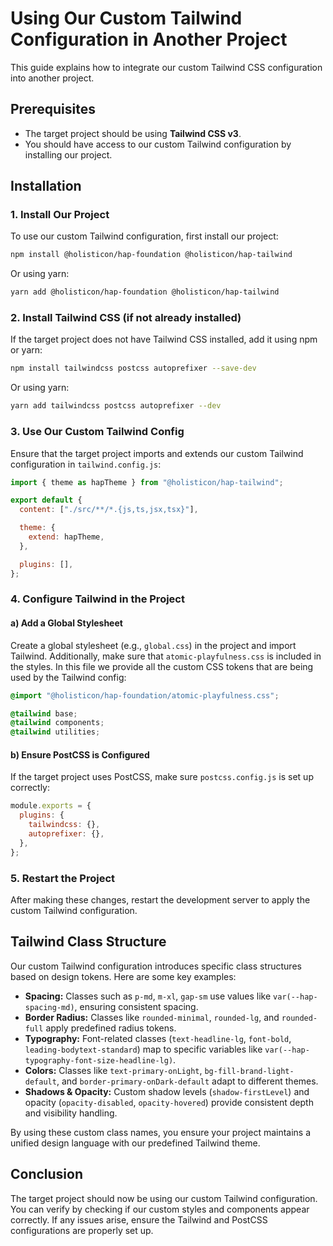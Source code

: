 
<Meta title="Tailwind/Getting Started" />

# Using Our Custom Tailwind Configuration in Another Project

This guide explains how to integrate our custom Tailwind CSS configuration into
another project.

## Prerequisites

- The target project should be using **Tailwind CSS v3**.
- You should have access to our custom Tailwind configuration by installing our
  project.

## Installation

### 1. Install Our Project

To use our custom Tailwind configuration, first install our project:

```sh
npm install @holisticon/hap-foundation @holisticon/hap-tailwind
```

Or using yarn:

```sh
yarn add @holisticon/hap-foundation @holisticon/hap-tailwind
```

### 2. Install Tailwind CSS (if not already installed)

If the target project does not have Tailwind CSS installed, add it using npm or
yarn:

```sh
npm install tailwindcss postcss autoprefixer --save-dev
```

Or using yarn:

```sh
yarn add tailwindcss postcss autoprefixer --dev
```

### 3. Use Our Custom Tailwind Config

Ensure that the target project imports and extends our custom Tailwind
configuration in `tailwind.config.js`:

```js
import { theme as hapTheme } from "@holisticon/hap-tailwind";

export default {
  content: ["./src/**/*.{js,ts,jsx,tsx}"],

  theme: {
    extend: hapTheme,
  },

  plugins: [],
};
```

### 4. Configure Tailwind in the Project

#### a) Add a Global Stylesheet

Create a global stylesheet (e.g., `global.css`) in the project and import
Tailwind. Additionally, make sure that `atomic-playfulness.css` is included in
the styles. In this file we provide all the custom CSS tokens that are being
used by the Tailwind config:

```css
@import "@holisticon/hap-foundation/atomic-playfulness.css";

@tailwind base;
@tailwind components;
@tailwind utilities;
```

#### b) Ensure PostCSS is Configured

If the target project uses PostCSS, make sure `postcss.config.js` is set up
correctly:

```js
module.exports = {
  plugins: {
    tailwindcss: {},
    autoprefixer: {},
  },
};
```

### 5. Restart the Project

After making these changes, restart the development server to apply the custom
Tailwind configuration.

## Tailwind Class Structure

Our custom Tailwind configuration introduces specific class structures based on
design tokens. Here are some key examples:

- **Spacing:** Classes such as `p-md`, `m-xl`, `gap-sm` use values like
  `var(--hap-spacing-md)`, ensuring consistent spacing.
- **Border Radius:** Classes like `rounded-minimal`, `rounded-lg`, and
  `rounded-full` apply predefined radius tokens.
- **Typography:** Font-related classes (`text-headline-lg`, `font-bold`,
  `leading-bodytext-standard`) map to specific variables like
  `var(--hap-typography-font-size-headline-lg)`.
- **Colors:** Classes like `text-primary-onLight`,
  `bg-fill-brand-light-default`, and `border-primary-onDark-default` adapt to
  different themes.
- **Shadows & Opacity:** Custom shadow levels (`shadow-firstLevel`) and opacity
  (`opacity-disabled`, `opacity-hovered`) provide consistent depth and
  visibility handling.

By using these custom class names, you ensure your project maintains a unified
design language with our predefined Tailwind theme.

## Conclusion

The target project should now be using our custom Tailwind configuration. You
can verify by checking if our custom styles and components appear correctly. If
any issues arise, ensure the Tailwind and PostCSS configurations are properly
set up.
